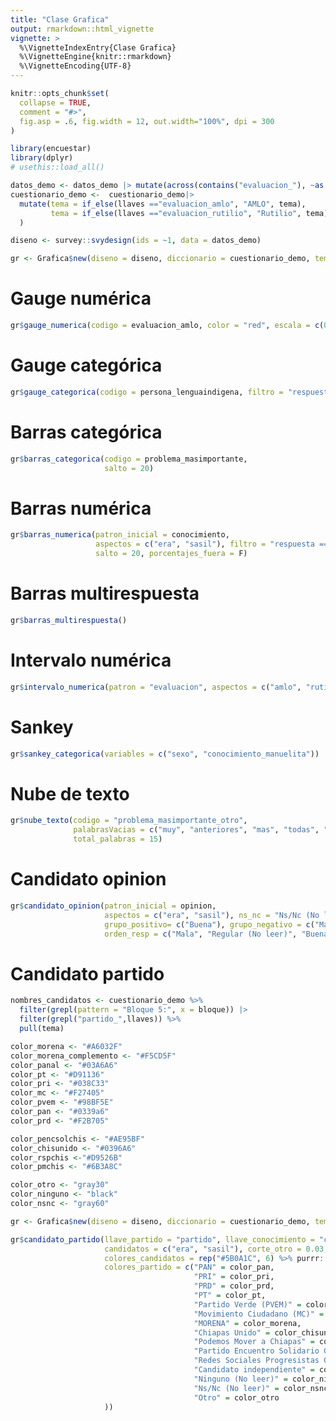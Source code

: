 ```yaml
---
title: "Clase Grafica"
output: rmarkdown::html_vignette
vignette: >
  %\VignetteIndexEntry{Clase Grafica}
  %\VignetteEngine{knitr::rmarkdown}
  %\VignetteEncoding{UTF-8}
---
```


```r
knitr::opts_chunk$set(
  collapse = TRUE,
  comment = "#>",
  fig.asp = .6, fig.width = 12, out.width="100%", dpi = 300
)
```

```r
library(encuestar)
library(dplyr)
# usethis::load_all()
```

```r
datos_demo <- datos_demo |> mutate(across(contains("evaluacion_"), ~as.numeric(.x)))
cuestionario_demo <-  cuestionario_demo|> 
  mutate(tema = if_else(llaves =="evaluacion_amlo", "AMLO", tema),
         tema = if_else(llaves =="evaluacion_rutilio", "Rutilio", tema)
  )
```


```r
diseno <- survey::svydesign(ids = ~1, data = datos_demo)

gr <- Grafica$new(diseno = diseno, diccionario = cuestionario_demo, tema = tema_default)

```

# Gauge numérica

```r
gr$gauge_numerica(codigo = evaluacion_amlo, color = "red", escala = c(0, 11), size_text_pct = 18)

```

# Gauge categórica

```r
gr$gauge_categorica(codigo = persona_lenguaindigena, filtro = "respuesta == 'Sí'", color = "red", escala = c(0, 1), size_text_pct = 18)

```

# Barras categórica

```r
gr$barras_categorica(codigo = problema_masimportante, 
                     salto = 20)

```

# Barras numérica

```r
gr$barras_numerica(patron_inicial = conocimiento,
                   aspectos = c("era", "sasil"), filtro = "respuesta == 'Sí'",
                   salto = 20, porcentajes_fuera = F)

```

# Barras multirespuesta

```r
gr$barras_multirespuesta()

```

# Intervalo numérica

```r
gr$intervalo_numerica(patron = "evaluacion", aspectos = c("amlo", "rutilio"), escala = c(0, 10))

```

# Sankey

```r
gr$sankey_categorica(variables = c("sexo", "conocimiento_manuelita"))

```

# Nube de texto
```r
gr$nube_texto(codigo = "problema_masimportante_otro",
              palabrasVacias = c("muy", "anteriores", "mas", "todas", "falta"),
              total_palabras = 15)

```

# Candidato opinion

```r
gr$candidato_opinion(patron_inicial = opinion,
                     aspectos = c("era", "sasil"), ns_nc = "Ns/Nc (No leer)", regular = "Regular (No leer)",
                     grupo_positivo= c("Buena"), grupo_negativo = c("Mala"),
                     orden_resp = c("Mala", "Regular (No leer)", "Buena"))

```

# Candidato partido

```r
nombres_candidatos <- cuestionario_demo %>%
  filter(grepl(pattern = "Bloque 5:", x = bloque)) |>
  filter(grepl("partido_",llaves)) %>%
  pull(tema)

color_morena <- "#A6032F"
color_morena_complemento <- "#F5CD5F"
color_panal <- "#03A6A6"
color_pt <- "#D91136"
color_pri <- "#038C33"
color_mc <- "#F27405"
color_pvem <- "#98BF5E"
color_pan <- "#0339a6"
color_prd <- "#F2B705"

color_pencsolchis <- "#AE95BF"
color_chisunido <- "#0396A6"
color_rspchis <-"#D9526B"
color_pmchis <- "#6B3A8C"

color_otro <- "gray30"
color_ninguno <- "black"
color_nsnc <- "gray60"

gr <- Grafica$new(diseno = diseno, diccionario = cuestionario_demo, tema = tema_default)

gr$candidato_partido(llave_partido = "partido", llave_conocimiento = "conocimiento", respuesta_conoce = "Sí",
                     candidatos = c("era", "sasil"), corte_otro = 0.03, cliente = c("era", "sasil"),
                     colores_candidatos = rep("#5B0A1C", 6) %>% purrr::set_names(nombres_candidatos),
                     colores_partido = c("PAN" = color_pan,
                                         "PRI" = color_pri,
                                         "PRD" = color_prd,
                                         "PT" = color_pt,
                                         "Partido Verde (PVEM)" = color_pvem,
                                         "Movimiento Ciudadano (MC)" = color_mc,
                                         "MORENA" = color_morena,
                                         "Chiapas Unido" = color_chisunido,
                                         "Podemos Mover a Chiapas" = color_pmchis,
                                         "Partido Encuentro Solidario Chiapas" = color_pencsolchis,
                                         "Redes Sociales Progresistas Chiapas" = color_rspchis,
                                         "Candidato independiente" = color_otro,
                                         "Ninguno (No leer)" = color_ninguno,
                                         "Ns/Nc (No leer)" = color_nsnc,
                                         "Otro" = color_otro
                     ))

```
